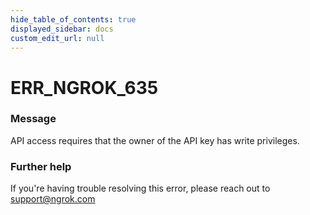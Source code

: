 ```yaml
---
hide_table_of_contents: true
displayed_sidebar: docs
custom_edit_url: null
---
```



# ERR_NGROK_635

### Message
API access requires that the owner of the API key has write privileges.

### Further help
If you're having trouble resolving this error, please reach out to [support@ngrok.com](mailto:support@ngrok.com?subject=Help%20with%20ERR_NGROK_635)


<ErrorDetails error='err_ngrok_635' />
